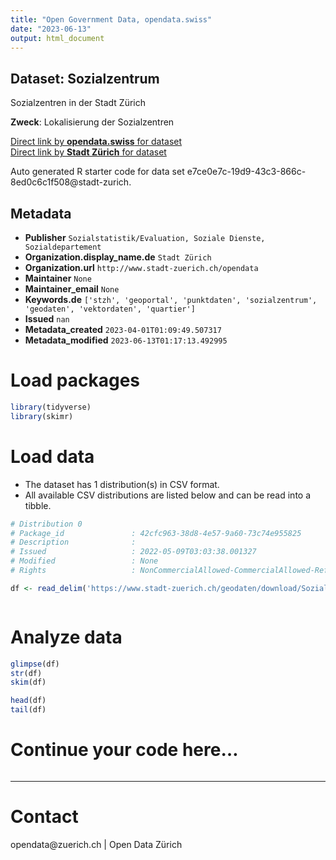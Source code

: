 ```yaml
---
title: "Open Government Data, opendata.swiss"
date: "2023-06-13"
output: html_document
---
```


## Dataset: Sozialzentrum

Sozialzentren in der Stadt Zürich

**Zweck**: Lokalisierung der Sozialzentren

[Direct link by **opendata.swiss** for dataset](https://opendata.swiss/de/dataset/sozialzentrum2)<br>
[Direct link by **Stadt Zürich** for dataset](https://data.stadt-zuerich.ch/dataset/geo_sozialzentrum)

Auto generated R starter code for data set e7ce0e7c-19d9-43c3-866c-8ed0c6c1f508@stadt-zurich.

## Metadata

- **Publisher** `Sozialstatistik/Evaluation, Soziale Dienste, Sozialdepartement`
- **Organization.display_name.de** `Stadt Zürich`
- **Organization.url** `http://www.stadt-zuerich.ch/opendata`
- **Maintainer** `None`
- **Maintainer_email** `None`
- **Keywords.de** `['stzh', 'geoportal', 'punktdaten', 'sozialzentrum', 'geodaten', 'vektordaten', 'quartier']`
- **Issued** `nan`
- **Metadata_created** `2023-04-01T01:09:49.507317`
- **Metadata_modified** `2023-06-13T01:17:13.492995`


# Load packages

```r

library(tidyverse)
library(skimr)

```

# Load data

-   The dataset has 1 distribution(s) in CSV format.
-   All available CSV distributions are listed below and can be read into a tibble.

```r

# Distribution 0
# Package_id               : 42cfc963-38d8-4e57-9a60-73c74e955825
# Description              : 
# Issued                   : 2022-05-09T03:03:38.001327
# Modified                 : None
# Rights                   : NonCommercialAllowed-CommercialAllowed-ReferenceNotRequired

df <- read_delim('https://www.stadt-zuerich.ch/geodaten/download/Sozialzentrum?format=10008')



```

# Analyze data

```r

glimpse(df)
str(df)
skim(df)

head(df)
tail(df)

```

# Continue your code here...

```r

```

------------------------------------------------------------------------

# Contact

opendata@zuerich.ch | Open Data Zürich
